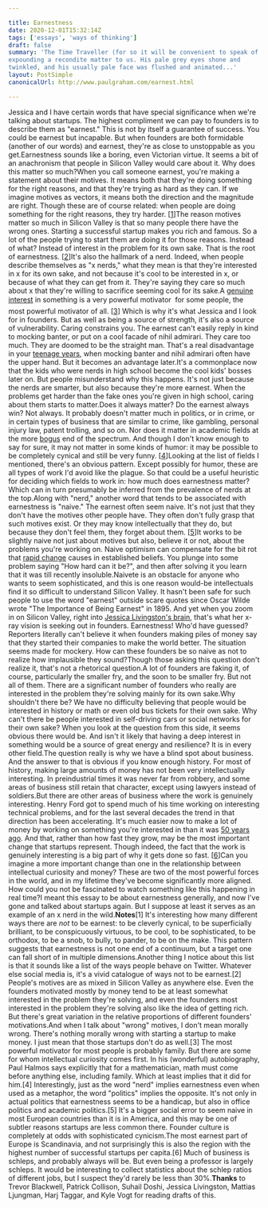 ```yaml
---

title: Earnestness
date: 2020-12-01T15:32:14Z
tags: ['essays', 'ways of thinking']
draft: false
summary: 'The Time Traveller (for so it will be convenient to speak of him) was
expounding a recondite matter to us. His pale grey eyes shone and
twinkled, and his usually pale face was flushed and animated...'
layout: PostSimple
canonicalUrl: http://www.paulgraham.com/earnest.html

---
```


Jessica and I have certain words that have special significance
when we're talking about startups. The highest compliment we can
pay to founders is to describe them as "earnest." This is not by
itself a guarantee of success. You could be earnest but incapable.
But when founders are both formidable (another of our words) and
earnest, they're as close to unstoppable as you get.Earnestness sounds like a boring, even Victorian virtue. It seems
a bit of an anachronism that people in Silicon Valley would care
about it. Why does this matter so much?When you call someone earnest, you're making a statement about their
motives. It means both that they're doing something for the right
reasons, and that they're trying as hard as they can. If we imagine
motives as vectors, it means both the direction and the magnitude
are right. Though these are of course related: when people are doing
something for the right reasons, they try harder.
[[1](#f1n)]The reason motives matter so much in Silicon Valley is that so many
people there have the wrong ones. Starting a successful startup
makes you rich and famous. So a lot of the people trying to start
them are doing it for those reasons. Instead of what? Instead of
interest in the problem for its own sake. That is the root of
earnestness.
[[2](#f2n)]It's also the hallmark of a nerd. Indeed, when people describe
themselves as "x nerds," what they mean is that they're interested
in x for its own sake, and not because it's cool to be interested
in x, or because of what they can get from it. They're saying they
care so much about x that they're willing to sacrifice seeming cool
for its sake.A [genuine interest](genius.html)
in something is a very powerful motivator  for
some people, the most powerful motivator of all.
[[3](#f3n)]
Which is why
it's what Jessica and I look for in founders. But as well as being
a source of strength, it's also a source of vulnerability. Caring
constrains you. The earnest can't easily reply in kind to mocking
banter, or put on a cool facade of nihil admirari. They care too
much. They are doomed to be the straight man. That's a real
disadvantage in your
[teenage years](nerds.html),
when mocking banter and nihil
admirari often have the upper hand. But it becomes an advantage
later.It's a commonplace now that the kids who were
nerds in high school
become the cool kids' bosses later on. But people misunderstand why
this happens. It's not just because the nerds are smarter, but also
because they're more earnest. When the problems get harder than the
fake ones you're given in high school, caring about them starts to
matter.Does it always matter? Do the earnest always win? Not always. It
probably doesn't matter much in politics, or in crime, or in certain
types of business that are similar to crime, like gambling, personal
injury law, patent trolling, and so on. Nor does it matter in
academic fields at the more
[bogus](https://scholar.google.com/scholar?hl=en&as_sdt=0%2C5&q=hermeneutic+dialectics+hegemonic+phenomenology+intersectionality) end of the spectrum. And though
I don't know enough to say for sure, it may not matter in some kinds
of humor: it may be possible to be completely cynical and still be
very funny.
[[4](#f4n)]Looking at the list of fields I mentioned, there's an obvious
pattern. Except possibly for humor, these are all types of work I'd
avoid like the plague. So that could be a useful heuristic for
deciding which fields to work in: how much does earnestness matter?
Which can in turn presumably be inferred from the prevalence of
nerds at the top.Along with "nerd," another word that tends to be associated with
earnestness is "naive." The earnest often seem naive. It's not
just that they don't have the motives other people have. They often
don't fully grasp that such motives exist. Or they may know
intellectually that they do, but because they don't feel them, they
forget about them.
[[5](#f5n)]It works to be slightly naive not just about motives but also,
believe it or not, about the problems you're working on. Naive
optimism can compensate for the bit rot that
[rapid change](ecw.html) causes
in established beliefs. You plunge into some problem saying "How
hard can it be?", and then after solving it you learn that it was
till recently insoluble.Naivete is an obstacle for anyone who wants to seem sophisticated,
and this is one reason would-be intellectuals find it so difficult
to understand Silicon Valley. It hasn't been safe for such people
to use the word "earnest" outside scare quotes since Oscar Wilde
wrote "The Importance of Being Earnest" in 1895. And yet when you
zoom in on Silicon Valley, right into
[Jessica Livingston's brain](jessica.html),
that's what her x-ray vision
is seeking out in founders. Earnestness!
Who'd have guessed? Reporters literally can't believe it when
founders making piles of money say that they started their companies
to make the world better. The situation seems made for mockery.
How can these founders be so naive as not to realize how implausible
they sound?Though those asking this question don't realize it, that's not a
rhetorical question.A lot of founders are faking it, of course, particularly the smaller
fry, and the soon to be smaller fry. But not all of them. There are
a significant number of founders who really are interested in the
problem they're solving mainly for its own sake.Why shouldn't there be? We have no difficulty believing that people
would be interested in history or math or even old bus tickets for
their own sake. Why can't there be people interested in self-driving
cars or social networks for their own sake? When you look at the
question from this side, it seems obvious there would be. And isn't
it likely that having a deep interest in something would be a source
of great energy and resilience? It is in every other field.The question really is why we have a blind spot about business.
And the answer to that is obvious if you know enough history. For
most of history, making large amounts of money has not been very
intellectually interesting. In preindustrial times it was never far
from robbery, and some areas of business still retain that character,
except using lawyers instead of soldiers.But there are other areas of business where the work is genuinely
interesting. Henry Ford got to spend much of his time working on
interesting technical problems, and for the last several decades
the trend in that direction has been accelerating. It's much easier
now to make a lot of money by working on something you're interested
in than it was [50 years ago](re.html).
And that, rather than how fast they
grow, may be the most important change that startups represent.
Though indeed, the fact that the work is genuinely interesting is
a big part of why it gets done so fast.
[[6](#f6n)]Can you imagine a more important change than one in the relationship
between intellectual curiosity and money? These are two of the most
powerful forces in the world, and in my lifetime they've become
significantly more aligned. How could you not be fascinated to watch
something like this happening in real time?I meant this essay to be about earnestness generally, and now I've
gone and talked about startups again. But I suppose at least it
serves as an example of an x nerd in the wild.**Notes**[1]
It's interesting how many different ways there are _not_ to
be earnest: to be cleverly cynical, to be superficially brilliant,
to be conspicuously virtuous, to be cool, to be sophisticated, to
be orthodox, to be a snob, to bully, to pander, to be on the make.
This pattern suggests that earnestness is not one end of a continuum,
but a target one can fall short of in multiple dimensions.Another thing I notice about this list is that it sounds like a
list of the ways people behave on Twitter. Whatever else social
media is, it's a vivid catalogue of ways not to be earnest.[2]
People's motives are as mixed in Silicon Valley as anywhere
else. Even the founders motivated mostly by money tend to be at
least somewhat interested in the problem they're solving, and even
the founders most interested in the problem they're solving also
like the idea of getting rich. But there's great variation in the
relative proportions of different founders' motivations.And when I talk about "wrong" motives, I don't mean morally wrong.
There's nothing morally wrong with starting a startup to make money.
I just mean that those startups don't do as well.[3]
The most powerful motivator for most people is probably family.
But there are some for whom intellectual curiosity comes first. In
his (wonderful) autobiography, Paul Halmos says explicitly that for
a mathematician, math must come before anything else, including
family. Which at least implies that it did for him.[4]
Interestingly, just as the word "nerd" implies earnestness even
when used as a metaphor, the word "politics" implies the opposite.
It's not only in actual politics that earnestness seems to be a
handicap, but also in office politics and academic politics.[5]
It's a bigger social error to seem naive in most European
countries than it is in America, and this may be one of subtler
reasons startups are less common there. Founder culture is completely
at odds with sophisticated cynicism.The most earnest part of Europe is Scandinavia, and not surprisingly
this is also the region with the highest number of successful
startups per capita.[6]
Much of business is schleps, and probably always will be. But
even being a professor is largely schleps. It would be interesting
to collect statistics about the schlep ratios of different jobs,
but I suspect they'd rarely be less than 30%.**Thanks** to Trevor Blackwell, Patrick Collison, Suhail Doshi, Jessica
Livingston, Mattias Ljungman, Harj Taggar, and Kyle Vogt for reading
drafts of this.
